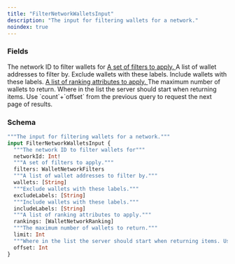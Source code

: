 ```yaml
---
title: "FilterNetworkWalletsInput"
description: "The input for filtering wallets for a network."
noindex: true
---
```


### Fields

<ResponseField name="networkId" type="Int!" required>
  The network ID to filter wallets for
</ResponseField>

<a href="/api-reference/types/walletnetworkfilters">
  <ResponseField name="filters" type="WalletNetworkFilters">
    A set of filters to apply.
  </ResponseField>
</a>

<ResponseField name="wallets" type="[String]">
  A list of wallet addresses to filter by.
</ResponseField>

<ResponseField name="excludeLabels" type="[String]">
  Exclude wallets with these labels.
</ResponseField>

<ResponseField name="includeLabels" type="[String]">
  Include wallets with these labels.
</ResponseField>

<a href="/api-reference/types/walletnetworkranking">
  <ResponseField name="rankings" type="[WalletNetworkRanking]">
    A list of ranking attributes to apply.
  </ResponseField>
</a>

<ResponseField name="limit" type="Int">
  The maximum number of wallets to return.
</ResponseField>

<ResponseField name="offset" type="Int">
  Where in the list the server should start when returning items. Use `count`+`offset` from the previous query to request the next page of results.
</ResponseField>

### Schema


```graphql 
"""The input for filtering wallets for a network."""
input FilterNetworkWalletsInput {
  """The network ID to filter wallets for"""
  networkId: Int!
  """A set of filters to apply."""
  filters: WalletNetworkFilters
  """A list of wallet addresses to filter by."""
  wallets: [String]
  """Exclude wallets with these labels."""
  excludeLabels: [String]
  """Include wallets with these labels."""
  includeLabels: [String]
  """A list of ranking attributes to apply."""
  rankings: [WalletNetworkRanking]
  """The maximum number of wallets to return."""
  limit: Int
  """Where in the list the server should start when returning items. Use `count`+`offset` from the previous query to request the next page of results."""
  offset: Int
}
```
